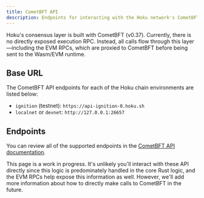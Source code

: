 ```yaml
---
title: CometBFT API
description: Endpoints for interacting with the Hoku network's CometBFT API.
---
```



Hoku's consensus layer is built with CometBFT (v0.37). Currently, there is no directly exposed
execution RPC. Instead, all calls flow through this layer—including the EVM RPCs, which are proxied
to CometBFT before being sent to the Wasm/EVM runtime.

## Base URL

The CometBFT API endpoints for each of the Hoku chain environments are listed below:

- `ignition` (testnet): `https://api-ignition-0.hoku.sh`
- `localnet` or `devnet`: `http://127.0.0.1:26657`

## Endpoints

You can review all of the supported endpoints in the
[CometBFT API documentation](https://docs.cometbft.com/v0.37/rpc/).

<Callout type="info">

This page is a work in progress. It's unlikely you'll interact with these API directly since this
logic is predominately handled in the core Rust logic, and the EVM RPCs help expose this information
as well. However, we'll add more information about how to directly make calls to CometBFT in the
future.

</Callout>
